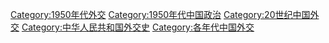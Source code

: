 [[Category:1950年代外交|Category:1950年代外交]]
[[Category:1950年代中国政治|Category:1950年代中国政治]]
[[Category:20世纪中国外交|Category:20世纪中国外交]]
[[Category:中华人民共和国外交史|Category:中华人民共和国外交史]]
[[Category:各年代中国外交|Category:各年代中国外交]]